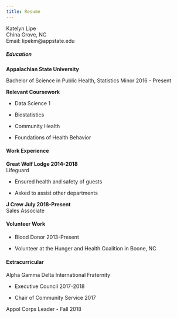 ```yaml
---
title: Resume
---
```


Katelyn Lipe  
China Grove, NC  
Email: lipekm@appstate.edu

##### Education

**Appalachian State University**  

Bachelor of Science in Public Health, Statistics Minor 2016 - Present  

**Relevant Coursework**  

* Data Science 1  

* Biostatistics

* Community Health

* Foundations of Health Behavior

#### Work Experience

**Great Wolf Lodge 2014-2018**  
Lifeguard  

* Ensured health and safety of guests 

* Asked to assist other departments
  
**J Crew July 2018-Present**  
Sales Associate 

#### Volunteer Work

* Blood Donor 2013-Present

* Volunteer at the Hunger and Health Coalition in Boone, NC



#### Extracurricular 

Alpha Gamma Delta International Fraternity  

* Executive Council 2017-2018  

* Chair of Community Service 2017

Appol Corps Leader - Fall 2018
